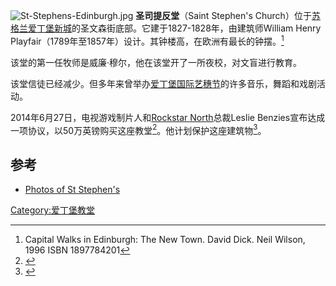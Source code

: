[[Image:St-Stephens-Edinburgh.jpg|thumb]]
'''圣司提反堂'''（Saint Stephen's Church）位于[[苏格兰|苏格兰]][[爱丁堡新城|爱丁堡新城]]的圣文森街底部。它建于1827-1828年，由建筑师William Henry Playfair（1789年至1857年）设计。其钟楼高{{convert|162|ft|m}}，在欧洲有最长的钟摆。<ref>Capital Walks in Edinburgh: The New Town. David Dick. Neil Wilson, 1996 ISBN 1897784201</ref>

该堂的第一任牧师是威廉·穆尔，他在该堂开了一所夜校，对文盲进行教育。

该堂信徒已经减少。但多年来曾举办[[爱丁堡国际艺穗节|爱丁堡国际艺穗节]]的许多音乐，舞蹈和戏剧活动。

2014年6月27日，电视游戏制片人和[[Rockstar_North|Rockstar North]]总裁Leslie Benzies宣布达成一项协议，以50万英镑购买这座教堂<ref name="leslie">{{cite web |url=http://www.edinburghnews.scotsman.com/news/rockstar-north-chief-buys-st-stephen-s-church-1-3458879 |title=Rockstar North chief buys St Stephen’s Church |publisher=Edinburgh News |date=27 June 2014 |accessdate=2014-06-27 |archive-url=https://web.archive.org/web/20140630005342/http://www.edinburghnews.scotsman.com/news/rockstar-north-chief-buys-st-stephen-s-church-1-3458879 |archive-date=2014-06-30 |dead-url=yes }}</ref>。他计划保护这座建筑物<ref>{{cite web |author=Phyllis Stephen |url=http://www.theedinburghreporter.co.uk/2014/06/st-stephens-church-future-now-assured/ |title=St Stephen’s Church – future now assured |publisher=The Edinburgh Reporter |date=2014-06-27 |accessdate=2014-06-27 |archive-date=2017-09-10 |archive-url=https://web.archive.org/web/20170910041419/http://www.theedinburghreporter.co.uk/2014/06/st-stephens-church-future-now-assured/ |dead-url=no }}</ref>。

== 参考 ==
<references/>
*[http://www.edinphoto.org.uk/0_buildings_s/0_buildings_-_st_stephens_church.htm Photos of St Stephen's] {{Wayback|url=http://www.edinphoto.org.uk/0_buildings_s/0_buildings_-_st_stephens_church.htm |date=20190628065445 }}
{{coord|55.9586|-3.2035|type:landmark_region:GB|display=title}}
[[Category:爱丁堡教堂|Category:爱丁堡教堂]]